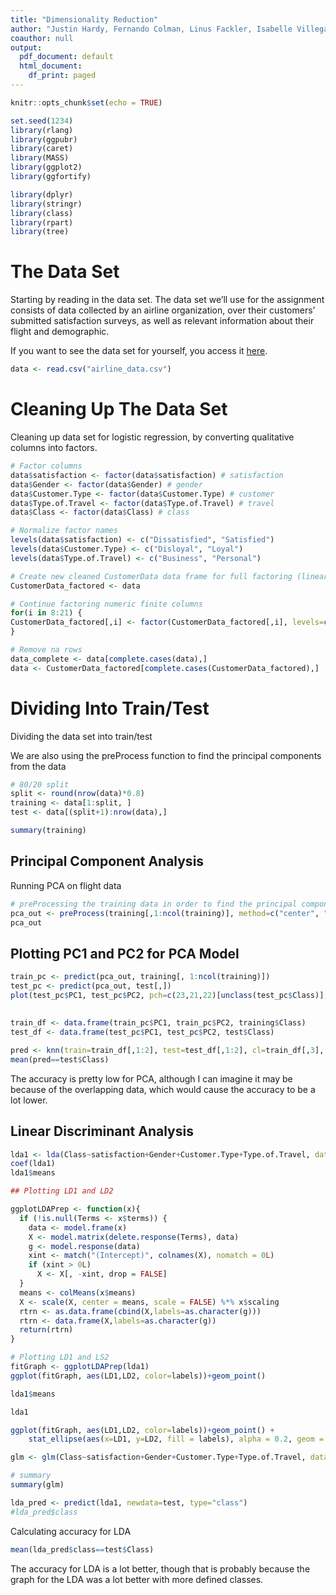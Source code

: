 ```yaml
---
title: "Dimensionality Reduction"
author: "Justin Hardy, Fernando Colman, Linus Fackler, Isabelle Villegas"
coauthor: null
output:
  pdf_document: default
  html_document:
    df_print: paged
---
```


```r
knitr::opts_chunk$set(echo = TRUE)

set.seed(1234)
library(rlang)
library(ggpubr)
library(caret)
library(MASS)
library(ggplot2)
library(ggfortify)

library(dplyr)
library(stringr)
library(class)
library(rpart)
library(tree)
```

# The Data Set

Starting by reading in the data set. The data set we'll use for the assignment consists of data collected by an airline organization, over their customers' submitted satisfaction surveys, as well as relevant information about their flight and demographic.

If you want to see the data set for yourself, you access it [here](Invistico_Airline.csv).

```r
data <- read.csv("airline_data.csv")
```

# Cleaning Up The Data Set

Cleaning up data set for logistic regression, by converting qualitative columns into factors.

```r

# Factor columns
data$satisfaction <- factor(data$satisfaction) # satisfaction 
data$Gender <- factor(data$Gender) # gender 
data$Customer.Type <- factor(data$Customer.Type) # customer
data$Type.of.Travel <- factor(data$Type.of.Travel) # travel
data$Class <- factor(data$Class) # class

# Normalize factor names
levels(data$satisfaction) <- c("Dissatisfied", "Satisfied")
levels(data$Customer.Type) <- c("Disloyal", "Loyal")
levels(data$Type.of.Travel) <- c("Business", "Personal")

# Create new cleaned CustomerData data frame for full factoring (linear regression)
CustomerData_factored <- data

# Continue factoring numeric finite columns
for(i in 8:21) { 
CustomerData_factored[,i] <- factor(CustomerData_factored[,i], levels=c(0,1,2,3,4,5)) # out-of-5 ratings 
}

# Remove na rows
data_complete <- data[complete.cases(data),]
data <- CustomerData_factored[complete.cases(CustomerData_factored),]

```

# Dividing Into Train/Test

Dividing the data set into train/test

We are also using the preProcess function to find the principal components from the data

```r
# 80/20 split
split <- round(nrow(data)*0.8)
training <- data[1:split, ]
test <- data[(split+1):nrow(data),]
```


```r
summary(training)
```
## Principal Component Analysis
Running PCA on flight data

```r
# preProcessing the training data in order to find the principal components
pca_out <- preProcess(training[,1:ncol(training)], method=c("center", "scale", "pca"))
pca_out
```
## Plotting PC1 and PC2 for PCA Model

```r
train_pc <- predict(pca_out, training[, 1:ncol(training)])
test_pc <- predict(pca_out, test[,])
plot(test_pc$PC1, test_pc$PC2, pch=c(23,21,22)[unclass(test_pc$Class)], bg=c("red","green","blue")[unclass(test$Class)])
```

## 

```r
train_df <- data.frame(train_pc$PC1, train_pc$PC2, training$Class)
test_df <- data.frame(test_pc$PC1, test_pc$PC2, test$Class)

pred <- knn(train=train_df[,1:2], test=test_df[,1:2], cl=train_df[,3], k=3)
mean(pred==test$Class)
```
The accuracy is pretty low for PCA, although I can imagine it may be because of the overlapping data, which would cause the accuracy to be a lot lower.


## Linear Discriminant Analysis

```r
lda1 <- lda(Class~satisfaction+Gender+Customer.Type+Type.of.Travel, data=training)
coef(lda1)
lda1$means

## Plotting LD1 and LD2

ggplotLDAPrep <- function(x){
  if (!is.null(Terms <- x$terms)) {
    data <- model.frame(x)
    X <- model.matrix(delete.response(Terms), data)
    g <- model.response(data)
    xint <- match("(Intercept)", colnames(X), nomatch = 0L)
    if (xint > 0L) 
      X <- X[, -xint, drop = FALSE]
  }
  means <- colMeans(x$means)
  X <- scale(X, center = means, scale = FALSE) %*% x$scaling
  rtrn <- as.data.frame(cbind(X,labels=as.character(g)))
  rtrn <- data.frame(X,labels=as.character(g))
  return(rtrn)
}

# Plotting LD1 and LS2
fitGraph <- ggplotLDAPrep(lda1)
ggplot(fitGraph, aes(LD1,LD2, color=labels))+geom_point()
```


```r
lda1$means

lda1
```


```r
ggplot(fitGraph, aes(LD1,LD2, color=labels))+geom_point() + 
    stat_ellipse(aes(x=LD1, y=LD2, fill = labels), alpha = 0.2, geom = "polygon")
```


```r
glm <- glm(Class~satisfaction+Gender+Customer.Type+Type.of.Travel, data=training, family=binomial)

# summary
summary(glm)
```


```r
lda_pred <- predict(lda1, newdata=test, type="class")
#lda_pred$class
```

Calculating accuracy for LDA
```r
mean(lda_pred$class==test$Class)
```
The accuracy for LDA is a lot better, though that is probably because the graph for the LDA was a lot better with more defined classes.
